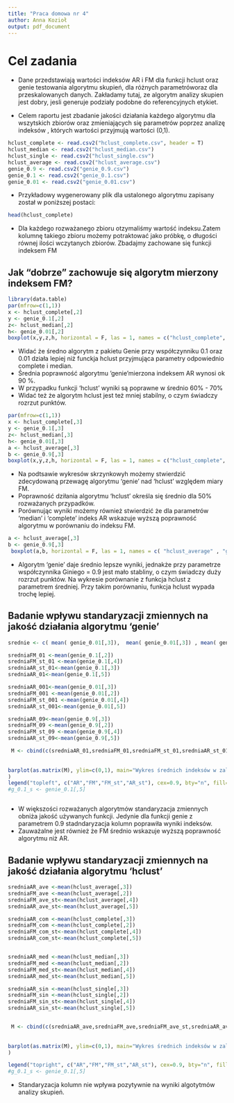 ```yaml
---
title: "Praca domowa nr 4"
author: Anna Kozioł
output: pdf_document
---
```




# Cel zadania 

* Dane przedstawiają wartości indeksów AR i FM  dla funkcji hclust oraz genie testowania algorytmu skupień, dla różnych parametróworaz dla  przeskalowanych danych. Zakładamy tutaj, ze algorytm analizy skupien jest dobry, jesli generuje podziały podobne do referencyjnych
etykiet. 

* Celem raportu jest zbadanie jakości działania każdego algorytmu dla wszytskich zbiorów oraz zmieniających się parametrów poprzez analizę indeksów , których wartości przyjmują wartości (0,1).


```r
hclust_complete <- read.csv2("hclust_complete.csv", header = T)
hclust_median <- read.csv2("hclust_median.csv")
hclust_single <- read.csv2("hclust_single.csv")
hclust_average <- read.csv2("hclust_average.csv")
genie_0.9 <- read.csv2("genie_0.9.csv")
genie_0.1 <- read.csv2("genie_0.1.csv")
genie_0.01 <- read.csv2("genie_0.01.csv")

``` 

* Przykładowy wygenerowany plik dla ustalonego algorytmu  zapisany został w poniższej postaci:

```r
head(hclust_complete)
```

* Dla każdego rozważanego zbioru otzymaliśmy wartość indeksu.Zatem kolumnę takiego zbioru możemy potraktować jako próbkę, o długości równej ilości wczytanych zbiorów. Zbadajmy zachowane się funkcji indeksem FM 

##  Jak "dobrze" zachowuje się algorytm mierzony indeksem FM? 
```r
library(data.table)
par(mfrow=c(1,1))
x <- hclust_complete[,2]
y <- genie_0.1[,2]
z<- hclust_median[,2]
h<- genie_0.01[,2]
boxplot(x,y,z,h, horizontal = F, las = 1, names = c("hclust_complete", "genie_0.1","hclust_median", "genie_0.01"), col= c("aquamarine", "antiquewhite", "aquamarine2", "antiquewhite2"),main="Poprawność algorytmu miarą FM" )

```
 
 
 * Widać że średno algorytm z pakietu Genie przy współczynniku 0.1 oraz 0.01 działa lepiej niż funckja hclust przyjmująca parametry odpowiednio     complete i median. 
 * Średnia poprawność algorytmu 'genie'mierzona indeksem AR wynosi ok 90 %.
 * W przypadku funkcji 'hclust' wyniki są poprawne w średnio 60% - 70% 
 * Widać też że algorytm hclust jest też mniej stabilny, o czym świadczy rozrzut punktów. 
 
 
```r
par(mfrow=c(1,1))
x <- hclust_complete[,3]
y <- genie_0.1[,3]
z<- hclust_median[,3]
h<- genie_0.01[,3]
a <- hclust_average[,3]
b <- genie_0.9[,3]
boxplot(x,y,z,h, horizontal = F, las = 1, names = c("hclust_complete", "genie_0.1","hclust_median", "genie_0.01"), col=c("darkslategray3", "darkorange"),main="Poprawność algorytmu miarą AR" )

```

* Na podtsawie wykresów skrzynkowyh możemy stwierdzić zdecydowaną przewagę algorytmu 'genie' nad 'hclust' względem miary FM.
* Poprawność dziłania algorytmu 'hclust' określa się średnio dla 50% rozważanych przypadków.
* Porównując wyniki możemy również stwierdzić że dla parametrów 'median' i 'complete' indeks AR wskazuje wyższą poprawność algorytmu w porównaniu do indeksu FM.  

```r
a <- hclust_average[,3]
b <- genie_0.9[,3]
 boxplot(a,b, horizontal = F, las = 1, names = c( "hclust_average" , "genie_0.9"), col=c("lightblue", "orange") ,main="Poprawność algorytmu miarą AR" )

```

* Algorytm 'genie' daje średnio lepsze wyniki, jednakże przy parametrze współczynnika Giniego = 0.9 jest mało stabliny, o czym świadczy duży rozrzut punktów. Na wykresie porównanie z funkcja hclust z parametrem średniej.  Przy takim porównaniu, funkcja hclust wypada trochę lepiej. 


## Badanie wpływu standaryzacji zmiennych na jakość działania algorytmu 'genie'


```r

srednie <- c( mean( genie_0.01[,3]),  mean( genie_0.01[,3]) , mean( genie_0.9[,3])   )

sredniaFM_01 <-mean(genie_0.1[,2])
sredniaFM_st_01 <-mean(genie_0.1[,4])
sredniaAR_st_01<-mean(genie_0.1[,3])
sredniaAR_01<-mean(genie_0.1[,5])

sredniaAR_001<-mean(genie_0.01[,3])
sredniaFM_001 <-mean(genie_0.01[,2])
sredniaFM_st_001 <-mean(genie_0.01[,4])
sredniaAR_st_001<-mean(genie_0.01[,5])

sredniaAR_09<-mean(genie_0.9[,3])
sredniaFM_09 <-mean(genie_0.9[,2])
sredniaFM_st_09 <-mean(genie_0.9[,4])
sredniaAR_st_09<-mean(genie_0.9[,5])

 M <- cbind(c(sredniaAR_01,sredniaFM_01,sredniaFM_st_01,sredniaAR_st_01),c(sredniaAR_09,sredniaFM_09,sredniaFM_st_09,sredniaAR_st_09), c(sredniaAR_001,sredniaFM_001, sredniaFM_st_001, sredniaAR_st_001 ))
 
 
barplot(as.matrix(M), ylim=c(0,1), main="Wykres średnich indeksów w zależności od wartości kolumn", ylab = "Indeks", cex.lab =1.45, cex.main = 1.4, beside=TRUE, col=c("chartreuse", "cornsilk", "pink", "deepskyblue"), las = 1, names.arg=c("genie_0.1", "genie_0.9", "genie_0.01")
)
legend("topleft", c("AR","FM","FM_st","AR_st"), cex=0.9, bty="n", fill=c("chartreuse", "cornsilk", "pink", "deepskyblue"), inset = c(0.28,0))
#g_0.1_s <- genie_0.1[,5]



```

* W większości rozważanych algorytmów standaryzacja zmiennych obniża jakość używanych funkcji. Jedynie dla funkcji genie z parametrem 0.9 stadndaryzacja kolumn poprawiła wyniki indeksów.
* Zauważalne jest również że FM średnio wskazuje wyższą poprawność algorytmu niż AR. 


## Badanie wpływu standaryzacji zmiennych na jakość działania algorytmu 'hclust'

```r
sredniaAR_ave <-mean(hclust_average[,3])
sredniaFM_ave <-mean(hclust_average[,2])
sredniaFM_ave_st<-mean(hclust_average[,4])
sredniaAR_ave_st<-mean(hclust_average[,5])

sredniaAR_com <-mean(hclust_complete[,3])
sredniaFM_com <-mean(hclust_complete[,2])
sredniaFM_com_st<-mean(hclust_complete[,4])
sredniaAR_com_st<-mean(hclust_complete[,5])


sredniaAR_med <-mean(hclust_median[,3])
sredniaFM_med <-mean(hclust_median[,2])
sredniaFM_med_st<-mean(hclust_median[,4])
sredniaAR_med_st<-mean(hclust_median[,5])

sredniaAR_sin <-mean(hclust_single[,3])
sredniaFM_sin <-mean(hclust_single[,2])
sredniaFM_sin_st<-mean(hclust_single[,4])
sredniaAR_sin_st<-mean(hclust_single[,5])


 M <- cbind(c(sredniaAR_ave,sredniaFM_ave,sredniaFM_ave_st,sredniaAR_ave_st),c(sredniaAR_com, sredniaFM_com, sredniaFM_com_st, sredniaAR_com_st ), c(sredniaAR_med, sredniaFM_med, sredniaFM_med_st, sredniaAR_med_st), c(sredniaAR_sin, sredniaFM_sin,  sredniaFM_sin_st, sredniaAR_sin_st  ))
 
 
barplot(as.matrix(M), ylim=c(0,1), main="Wykres średnich indeksów w zależności od wartości kolumn", cex.lab =1.45, cex.main = 1.4, beside=TRUE, col=c("burlywood1", "cadetblue1", "chartreuse1", "chocolate1"), las = 1, names.arg=c("hclust_average", "hclust_complete", "hclust_median", "hclust_single")
)

legend("topright", c("AR","FM","FM_st","AR_st"), cex=0.9, bty="n", fill=c("burlywood1", "cadetblue1", "chartreuse1", "chocolate1"), inset = c(-0,0))
#g_0.1_s <- genie_0.1[,5]

```

* Standaryzacja kolumn nie wpływa pozytywnie na wyniki algotytmów analizy skupień. 

